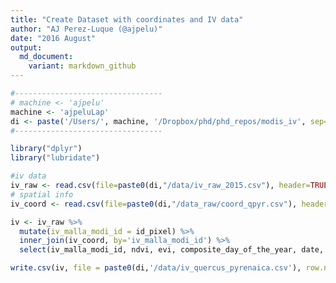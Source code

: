 ```yaml
---
title: "Create Dataset with coordinates and IV data"
author: "AJ Perez-Luque (@ajpelu)"
date: "2016 August"
output:  
  md_document:
    variant: markdown_github
---
```


```r
#---------------------------------
# machine <- 'ajpelu'
machine <- 'ajpeluLap'
di <- paste('/Users/', machine, '/Dropbox/phd/phd_repos/modis_iv', sep='')
#---------------------------------
```

```r
library("dplyr")
library("lubridate")
```

```r
#iv data
iv_raw <- read.csv(file=paste0(di,"/data/iv_raw_2015.csv"), header=TRUE, sep=",")
# spatial info
iv_coord <- read.csv(file=paste0(di,"/data_raw/coord_qpyr.csv"), header=TRUE, sep=",")
```

```r
iv <- iv_raw %>% 
  mutate(iv_malla_modi_id = id_pixel) %>% 
  inner_join(iv_coord, by='iv_malla_modi_id') %>% 
  select(iv_malla_modi_id, ndvi, evi, composite_day_of_the_year, date, lng, lat, poblacion)

write.csv(iv, file = paste0(di,'/data/iv_quercus_pyrenaica.csv'), row.names = FALSE)
```

